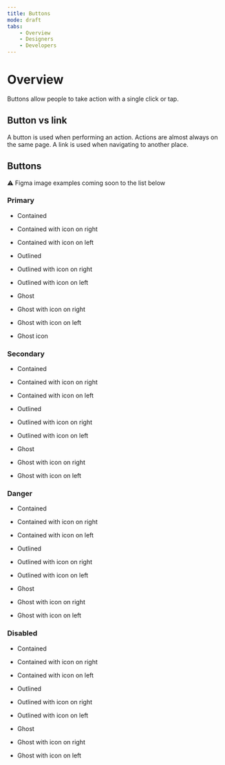 ```yaml
---
title: Buttons
mode: draft
tabs:
    - Overview
    - Designers
    - Developers 
---
```


# Overview

Buttons allow people to take action with a single click or tap. 

## Button vs link

A button is used when performing an action. Actions are almost always on the same page. A link is used when navigating to another place. 

## Buttons

:warning: Figma image examples coming soon to the list below
<!-- 
Prefer to keep the code examples under the dev tab.
-->


### Primary

* Contained
* Contained with icon on right
* Contained with icon on left

* Outlined
* Outlined with icon on right
* Outlined with icon on left

* Ghost
* Ghost with icon on right
* Ghost with icon on left
* Ghost icon


### Secondary

* Contained
* Contained with icon on right
* Contained with icon on left

* Outlined
* Outlined with icon on right
* Outlined with icon on left

* Ghost
* Ghost with icon on right
* Ghost with icon on left


### Danger

* Contained
* Contained with icon on right
* Contained with icon on left

* Outlined
* Outlined with icon on right
* Outlined with icon on left

* Ghost
* Ghost with icon on right
* Ghost with icon on left


### Disabled

* Contained
* Contained with icon on right
* Contained with icon on left

* Outlined
* Outlined with icon on right
* Outlined with icon on left

* Ghost
* Ghost with icon on right
* Ghost with icon on left
